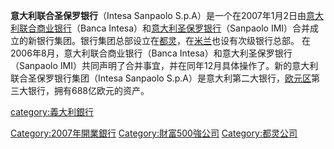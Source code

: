 '''意大利联合圣保罗银行'''（Intesa Sanpaolo S.p.A）是一个在2007年1月2日由[[意大利联合商业银行|意大利联合商业银行]]（Banca Intesa）和[[意大利圣保罗银行|意大利圣保罗银行]]（Sanpaolo IMI）合并成立的新银行集团。银行集团总部设立在[[都灵|都灵]]，在[[米兰|米兰]]也设有次级银行总部。
在2006年8月，意大利联合商业银行（Banca Intesa）和意大利圣保罗银行（Sanpaolo IMI）共同声明了合并事宜，并在同年12月具体操作了。新的意大利联合圣保罗银行集团（Intesa Sanpaolo S.p.A）是意大利第二大银行，[[欧元区|欧元区]]第三大银行，拥有688亿欧元的资产。

{{中华人民共和国银行}}
[[category:義大利銀行|category:義大利銀行]]
[[Category:2007年開業銀行|Category:2007年開業銀行]]
[[Category:財富500強公司|Category:財富500強公司]]
[[Category:都灵公司|Category:都灵公司]]